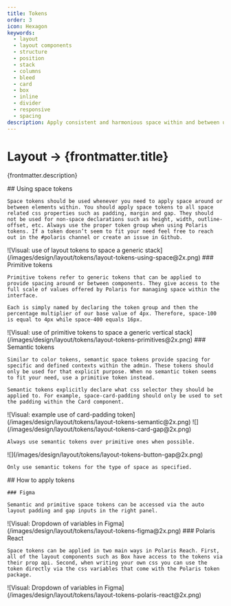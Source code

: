 ```yaml
---
title: Tokens
order: 3
icon: Hexagon
keywords:
  - layout
  - layout components
  - structure
  - position
  - stack
  - columns
  - bleed
  - card
  - box
  - inline
  - divider
  - responsive
  - spacing
description: Apply consistent and harmonious space within and between ui elements.
---
```


# Layout &rarr; {frontmatter.title}

<Lede>{frontmatter.description}</Lede>

<Subnav />

<LayoutSection card>
  <Text>
    ## Using space tokens

    Space tokens should be used whenever you need to apply space around or between elements within. You should apply space tokens to all space related css properties such as padding, margin and gap. They should not be used for non-space declarations such as height, width, outline-offset, etc. Always use the proper token group when using Polaris tokens. If a token doesn’t seem to fit your need feel free to reach out in the #polaris channel or create an issue in Github.

  </Text>
  <Large>
    ![Visual: use of layout tokens to space a generic stack](/images/design/layout/tokens/layout-tokens-using-space@2x.png)
  </Large>
</LayoutSection>

<LayoutSection card>
  <Text>
    ### Primitive tokens

    Primitive tokens refer to generic tokens that can be applied to provide spacing around or between components. They give access to the full scale of values offered by Polaris for managing space within the interface.

    Each is simply named by declaring the token group and then the percentage multiplier of our base value of 4px. Therefore, space-100 is equal to 4px while space-400 equals 16px.

  </Text>
  <Large>
    ![Visual: use of primitive tokens to space a generic vertical stack](/images/design/layout/tokens/layout-tokens-primitives@2x.png)
  </Large>
</LayoutSection>

<LayoutSection card>
  <Text>
    ### Semantic tokens

    Similar to color tokens, semantic space tokens provide spacing for specific and defined contexts within the admin. These tokens should only be used for that explicit purpose. When no semantic token seems to fit your need, use a primitive token instead.

    Semantic tokens explicitly declare what css selector they should be applied to. For example, space-card-padding should only be used to set the padding within the Card component.

  </Text>
  <Large>
    ![Visual: example use of card-padding token](/images/design/layout/tokens/layout-tokens-semantic@2x.png)
  </Large>

  <Medium variant="do">
    ![](/images/design/layout/tokens/layout-tokens-card-gap@2x.png)

    Always use semantic tokens over primitive ones when possible.

  </Medium>

  <Medium variant="do">
    ![](/images/design/layout/tokens/layout-tokens-button-gap@2x.png)

    Only use semantic tokens for the type of space as specified.

  </Medium>
</LayoutSection>

<LayoutSection card>
  <Text>
    ## How to apply tokens

    ### Figma

    Semantic and primitive space tokens can be accessed via the auto layout padding and gap inputs in the right panel.

  </Text>
  <Large>
    ![Visual: Dropdown of variables in Figma](/images/design/layout/tokens/layout-tokens-figma@2x.png)
  </Large>
  <Text>
    ### Polaris React

    Space tokens can be applied in two main ways in Polaris Reach. First, all of the layout components such as Box have access to the tokens via their prop api. Second, when writing your own css you can use the token directly via the css variables that come with the Polaris token package.

  </Text>
  <Large>
    ![Visual: Dropdown of variables in Figma](/images/design/layout/tokens/layout-tokens-polaris-react@2x.png)
  </Large>
</LayoutSection>
